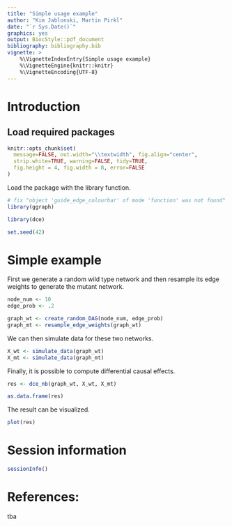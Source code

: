 ```yaml
---
title: "Simple usage example"
author: "Kim Jablonski, Martin Pirkl"
date: "`r Sys.Date()`"
graphics: yes
output: BiocStyle::pdf_document
bibliography: bibliography.bib
vignette: >
    %\VignetteIndexEntry{Simple usage example}
    %\VignetteEngine{knitr::knitr}
    %\VignetteEncoding{UTF-8}
---
```


# Introduction

## Load required packages
```r
knitr::opts_chunk$set(
  message=FALSE, out.width="\\textwidth", fig.align="center",
  strip.white=TRUE, warning=FALSE, tidy=TRUE,
  fig.height = 4, fig.width = 8, error=FALSE
)
```


Load the package with the library function.

```r
# fix "object 'guide_edge_colourbar' of mode 'function' was not found" when building vignettes (see also https://github.com/thomasp85/ggraph/issues/75)
library(ggraph)

library(dce)

set.seed(42)
```

# Simple example

First we generate a random wild type network and then resample
its edge weights to generate the mutant network.

```r
node_num <- 10
edge_prob <- .2

graph_wt <- create_random_DAG(node_num, edge_prob)
graph_mt <- resample_edge_weights(graph_wt)
```

We can then simulate data for these two networks.

```r
X_wt <- simulate_data(graph_wt)
X_mt <- simulate_data(graph_mt)
```

Finally, it is possible to compute differential causal effects.

```r
res <- dce_nb(graph_wt, X_wt, X_mt)

as.data.frame(res)
```

The result can be visualized.

```r
plot(res)
```

# Session information

```r
sessionInfo()
```

# References:

tba
